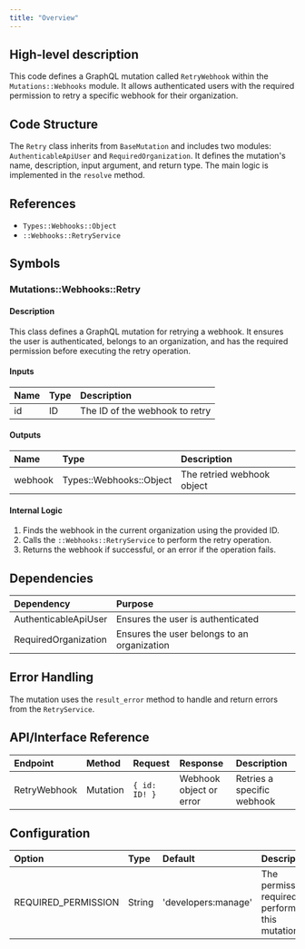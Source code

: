 ```yaml
---
title: "Overview"
---
```


## High-level description
This code defines a GraphQL mutation called `RetryWebhook` within the `Mutations::Webhooks` module. It allows authenticated users with the required permission to retry a specific webhook for their organization.

## Code Structure
The `Retry` class inherits from `BaseMutation` and includes two modules: `AuthenticableApiUser` and `RequiredOrganization`. It defines the mutation's name, description, input argument, and return type. The main logic is implemented in the `resolve` method.

## References
- `Types::Webhooks::Object`
- `::Webhooks::RetryService`

## Symbols

### Mutations::Webhooks::Retry
#### Description
This class defines a GraphQL mutation for retrying a webhook. It ensures the user is authenticated, belongs to an organization, and has the required permission before executing the retry operation.

#### Inputs
| Name | Type | Description |
|:-----|:-----|:------------|
| id | ID | The ID of the webhook to retry |

#### Outputs
| Name | Type | Description |
|:-----|:-----|:------------|
| webhook | Types::Webhooks::Object | The retried webhook object |

#### Internal Logic
1. Finds the webhook in the current organization using the provided ID.
2. Calls the `::Webhooks::RetryService` to perform the retry operation.
3. Returns the webhook if successful, or an error if the operation fails.

## Dependencies
| Dependency | Purpose |
|:-----------|:--------|
| AuthenticableApiUser | Ensures the user is authenticated |
| RequiredOrganization | Ensures the user belongs to an organization |

## Error Handling
The mutation uses the `result_error` method to handle and return errors from the `RetryService`.

## API/Interface Reference
| Endpoint | Method | Request | Response | Description |
|:---------|:-------|:--------|:---------|:------------|
| RetryWebhook | Mutation | `{ id: ID! }` | Webhook object or error | Retries a specific webhook |

## Configuration
| Option | Type | Default | Description |
|:-------|:-----|:--------|:------------|
| REQUIRED_PERMISSION | String | 'developers:manage' | The permission required to perform this mutation |